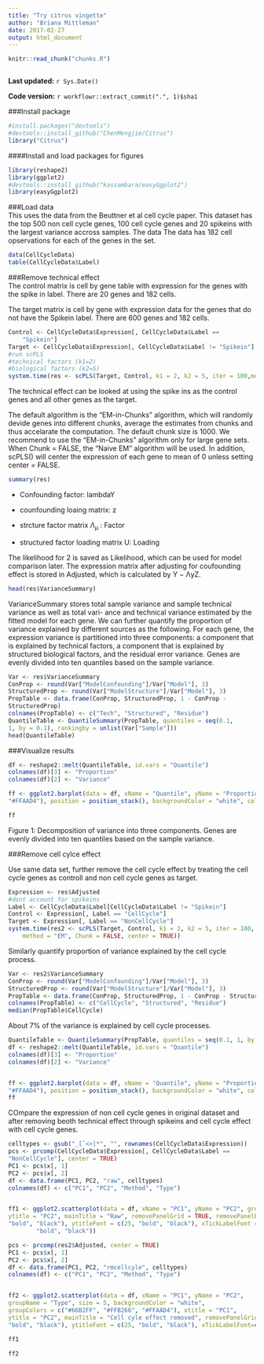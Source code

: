 ```yaml
---
title: "Try citrus vingette"
author: "Briana Mittleman"
date: 2017-02-27
output: html_document
---
```


```r
knitr::read_chunk("chunks.R")
```

```r
```

**Last updated:** `r Sys.Date()`

**Code version:** `r workflowr::extract_commit(".", 1)$sha1`

###Install package  

```r
#install.packages("devtools")
#devtools::install_github("ChenMengjie/Citrus")
library("Citrus")
```

####Install and load packages for figures  

```r
library(reshape2)
library(ggplot2) 
#devtools::install_github("kassambara/easyGgplot2")
library(easyGgplot2)
```


###Load data  
This uses the data from the Beuttner et al cell cycle paper. This dataset has the top 500 non cell cycle genes, 100 cell cycle genes and 20 spikeins with the largest variance accross samples.  The data The data has 182 cell opservations for each of the genes in the set. 

```r
data(CellCycleData) 
table(CellCycleData$Label)


```

###Remove technical effect  
The control matrix is cell by gene table with expression for the genes with the spike in label. There are 20 genes and 182 cells. 

The target matrix is cell by gene with expression data for the genes that do not have the Spikein label. There are 600 genes and 182 cells.  

```r
Control <- CellCycleData$Expression[, CellCycleData$Label ==
    "Spikein"]
Target <- CellCycleData$Expression[, CellCycleData$Label != "Spikein"]
#run scPLS
#technical factors (k1=2)
#biological factors (k2=5)
system.time(res <- scPLS(Target, Control, k1 = 2, k2 = 5, iter = 100,method = "EM", Chunk = FALSE, center = TRUE))
```

The technical effect can be looked at using the spike ins as the control genes and all other genes as the target. 

The default algorithm is the “EM-in-Chunks” algorithm, which will randomly devide genes into different chunks, average the estimates from chunks and thus accelarate the computation. The default chunk size is 1000. We recommend to use the “EM-in-Chunks” algorithm only for large gene sets. When Chunk = FALSE, the “Naive EM” algorithm will be used. In addition, scPLS() will center the expression of each gene to mean of 0 unless setting center = FALSE.  

```r
summary(res)
```

* Confounding factor: lambdaY  

* counfounding loaing matrix: z  

* strcture factor matrix $\Lambda_\mu$ : Factor  

* structured factor loading matrix U: Loading  

The likelihood for 2 is saved as Likelihood, which can be used for model comparison later. The expression matrix after adjusting for coufounding effect is stored in Adjusted, which is calculated by Y − ΛyZ.  

```r
head(res$VarianceSummary)
```

VarianceSummary stores total sample variance and sample technical variance as well as total vari- ance and technical variance estimated by the fitted model for each gene. We can further quantify the proportion of variance explained by different sources as the following. For each gene, the expression variance is partitioned into three components: a component that is explained by technical factors, a component that is explained by structured biological factors, and the residual error variance. Genes are evenly divided into ten quantiles based on the sample variance.  

```r
Var <- res$VarianceSummary
ConProp <- round(Var["ModelConfounding"]/Var["Model"], 3)
StructuredProp <- round(Var["ModelStructure"]/Var["Model"], 3) 
PropTable <- data.frame(ConProp, StructuredProp, 1 - ConProp -
StructuredProp)
colnames(PropTable) <- c("Tech", "Structured", "Residue")
QuantileTable <- QuantileSummary(PropTable, quantiles = seq(0.1,
1, by = 0.1), rankingby = unlist(Var["Sample"]))
head(QuantileTable)
```

###Visualize results  

```r
df <- reshape2::melt(QuantileTable, id.vars = "Quantile") 
colnames(df)[3] <- "Proportion"
colnames(df)[2] <- "Variance"

ff <- ggplot2.barplot(data = df, xName = "Quantile", yName = "Proportion", groupName = "Variance", groupColors = c("#66B2FF", "#FFB266",
"#FFAAD4"), position = position_stack(), backgroundColor = "white", color = "black", xtitle = "Quantile (%)", ytitle = "Proportion", mainTitle = "", removePanelGrid = TRUE, removePanelBorder = TRUE, axisLine = c(0.5, "solid", "black"), ylim = c(0, 1.05), legendPosition = "top", legendTextFont = c(10, "bold", "black"))

ff
```

Figure 1: Decomposition of variance into three components. Genes are evenly divided into ten quantiles based on the sample variance.  


###Remove cell cylce effect  

Use same data set, further remove the cell cycle effect by treating the cell cycle genes as controll and non cell cycle genes as target.  

```r
Expression <- res$Adjusted
#dont account for spikeins
Label <- CellCycleData$Label[CellCycleData$Label != "Spikein"]
Control <- Expression[, Label == "CellCycle"]
Target <- Expression[, Label == "NonCellCycle"]
system.time(res2 <- scPLS(Target, Control, k1 = 2, k2 = 5, iter = 100,
    method = "EM", Chunk = FALSE, center = TRUE))

```

Similarly quantify proportion of variance explained by the cell cycle process.  

```r
Var <- res2$VarianceSummary
ConProp <- round(Var["ModelConfounding"]/Var["Model"], 3) 
StructuredProp <- round(Var["ModelStructure"]/Var["Model"], 3) 
PropTable <- data.frame(ConProp, StructuredProp, 1 - ConProp - StructuredProp)
colnames(PropTable) <- c("CellCycle", "Structured", "Residue")
median(PropTable$CellCycle)
```
About 7% of the variance is explained by cell cycle processes.  


```r
QuantileTable <- QuantileSummary(PropTable, quantiles = seq(0.1, 1, by = 0.1), rankingby = unlist(Var["Sample"]))
df <- reshape2::melt(QuantileTable, id.vars = "Quantile") 
colnames(df)[3] <- "Proportion"
colnames(df)[2] <- "Variance"


ff <- ggplot2.barplot(data = df, xName = "Quantile", yName = "Proportion", groupName = "Variance", groupColors = c("#66B2FF", "#FFB266",
"#FFAAD4"), position = position_stack(), backgroundColor = "white", color = "black", xtitle = "Quantile (%)", ytitle = "Proportion", mainTitle = "", removePanelGrid = TRUE, removePanelBorder = TRUE, axisLine = c(0.5, "solid", "black"), ylim = c(0, 1.05), legendPosition = "top", legendTextFont = c(10, "bold", "black"))
ff
```

COmpare the expression of non cell cycle genes in original dataset and after removing beoth technical effect through spikeins and cell cycle effect with cell cycle genes.  

```r
celltypes <- gsub("_[ˆ<>]*", "", rownames(CellCycleData$Expression)) 
pcs <- prcomp(CellCycleData$Expression[, CellCycleData$Label ==
"NonCellCycle"], center = TRUE)
PC1 <- pcs$x[, 1]
PC2 <- pcs$x[, 2]
df <- data.frame(PC1, PC2, "raw", celltypes) 
colnames(df) <- c("PC1", "PC2", "Method", "Type")


ff1 <- ggplot2.scatterplot(data = df, xName = "PC1", yName = "PC2", groupName = "Type", size = 5, backgroundColor = "white",groupColors = c("#66B2FF", "#FFB266", "#FFAAD4"), xtitle = "PC1",
ytitle = "PC2", mainTitle = "Raw", removePanelGrid = TRUE, removePanelBorder = TRUE, setShapeByGroupName = TRUE, showLegend = FALSE, mainTitleFont = c(25, "bold", "black"), xtitleFont = c(25,
"bold", "black"), ytitleFont = c(25, "bold", "black"), xTickLabelFont = c(25, "bold", "black"), yTickLabelFont = c(25,
        "bold", "black"))

pcs <- prcomp(res2$Adjusted, center = TRUE)
PC1 <- pcs$x[, 1]
PC2 <- pcs$x[, 2]
df <- data.frame(PC1, PC2, "rmcellcyle", celltypes) 
colnames(df) <- c("PC1", "PC2", "Method", "Type")


ff2 <- ggplot2.scatterplot(data = df, xName = "PC1", yName = "PC2",
groupName = "Type", size = 5, backgroundColor = "white",
groupColors = c("#66B2FF", "#FFB266", "#FFAAD4"), xtitle = "PC1",
ytitle = "PC2", mainTitle = "Cell cyle effect removed", removePanelGrid = TRUE, removePanelBorder = TRUE, setShapeByGroupName = TRUE, showLegend = TRUE, mainTitleFont = c(25, "bold", "black"), xtitleFont = c(25,
"bold", "black"), ytitleFont = c(25, "bold", "black"), xTickLabelFont=c(25, "bold", "black"), yTickLabelFont= c(25, "bold", "black"), legendTitle= "Cell type", legendTitleFont= c(15, "bold", "black"), legendTextFont = c(15, "bold", "black") )


```

```r
ff1
```

```r
ff2
```

